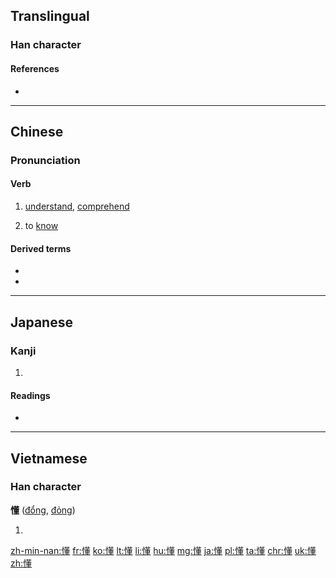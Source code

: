 ==Translingual==

===Han character===
{{Han char|rn=61|rad=心|as=13|sn=16|four=9401<sub>4</sub>|canj=心廿竹土 (PTHG)|ids=⿰[[忄]][[董]]}}

====References====
* {{Han ref|kx=0405.120|dkj=11320|dj=0745.220|hdz=42353.060|uh=61C2|ud=25026|bh=C0B4|bd=49332}}

----

==Chinese==
{{zh-hanzi-box|[[懂]]}}

===Pronunciation===
{{zh-pron
|m=dǒng
|c=dung2
|h=pfs=túng
|mn=táng/tóng
|mn_note=tóng is literary (文)
|w=2ton
|mc=y
|ma=y
|cat=v}}

====Verb====
{{zh-verb}}

# {{cx|Beginning Mandarin|lang=zh|sort=dong3}} [[understand]], [[comprehend]]
#: {{zh-usex|我 懂 了。|I see|link=y}}
#: {{zh-usex|他 的 話 我 聼懂 了。|I understand what he said.|link=y}}
# to [[know]]
#: {{zh-usex|懂 禮貌|to have good manners|link=y|inline=y}}

====Derived terms====
* {{zh-l|聽懂/听懂}}
* {{zh-l|看懂}}

----

==Japanese==

===Kanji===
{{ja-kanji|grade=|rs=心13}}

# {{defn|lang=ja|sort=心13}}

====Readings====
* {{ja-readings|on=[[とう]] (tō), [[つ]] (tsu)|kun=[[みだれる]] (midareru)}}

----

==Vietnamese==

===Han character===
'''懂''' ([[đổng]], [[đỏng]])

# {{defn|lang=vi}}

[[zh-min-nan:懂]]
[[fr:懂]]
[[ko:懂]]
[[lt:懂]]
[[li:懂]]
[[hu:懂]]
[[mg:懂]]
[[ja:懂]]
[[pl:懂]]
[[ta:懂]]
[[chr:懂]]
[[uk:懂]]
[[zh:懂]]